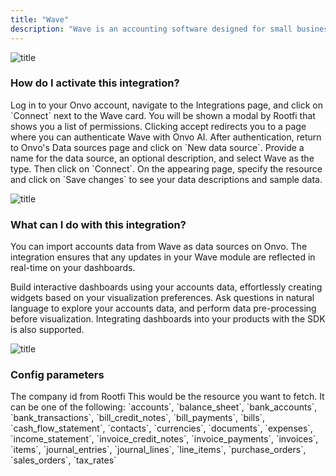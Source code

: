 ```yaml
---
title: "Wave"
description: "Wave is an accounting software designed for small businesses, offering tools for invoicing, expense tracking, and financial management. It provides a user-friendly platform to streamline bookkeeping tasks and facilitate efficient financial operations."
---
```


![title](/assets/integrations/wave.png)

### How do I activate this integration?

<Steps>
  <Step title="First Step">
    Log in to your Onvo account, navigate to the Integrations page, and click on
    `Connect` next to the Wave card.
  </Step>
  <Step title="Second Step">
    You will be shown a modal by Rootfi that shows you a list of permissions.
    Clicking accept redirects you to a page where you can authenticate Wave with
    Onvo AI.
  </Step>
  <Step title="Third Step">
    After authentication, return to Onvo's Data sources page and click on `New
    data source`.
  </Step>
  <Step title="Fourth Step">
    Provide a name for the data source, an optional description, and select Wave
    as the type. Then click on `Connect`.
  </Step>
  <Step title="Fifth Step">
    On the appearing page, specify the resource and click on `Save changes` to
    see your data descriptions and sample data.
  </Step>
</Steps>

![title](/assets/integrations/wave-1.png)

### What can I do with this integration?

You can import accounts data from Wave as data sources on Onvo. The integration ensures that any updates in your Wave module are reflected in real-time on your dashboards.

Build interactive dashboards using your accounts data, effortlessly creating widgets based on your visualization preferences. Ask questions in natural language to explore your accounts data, and perform data pre-processing before visualization. Integrating dashboards into your products with the SDK is also supported.

![title](/assets/integrations/common-dashboard.png)

### Config parameters

<ParamField path="company_id" type="number">
  The company id from Rootfi
</ParamField>

<ParamField path="resource" type="string">
  This would be the resource you want to fetch. It can be one of the following:
  `accounts`, `balance_sheet`, `bank_accounts`, `bank_transactions`,
  `bill_credit_notes`, `bill_payments`, `bills`, `cash_flow_statement`,
  `contacts`, `currencies`, `documents`, `expenses`, `income_statement`,
  `invoice_credit_notes`, `invoice_payments`, `invoices`, `items`,
  `journal_entries`, `journal_lines`, `line_items`, `purchase_orders`,
  `sales_orders`, `tax_rates`
</ParamField>
